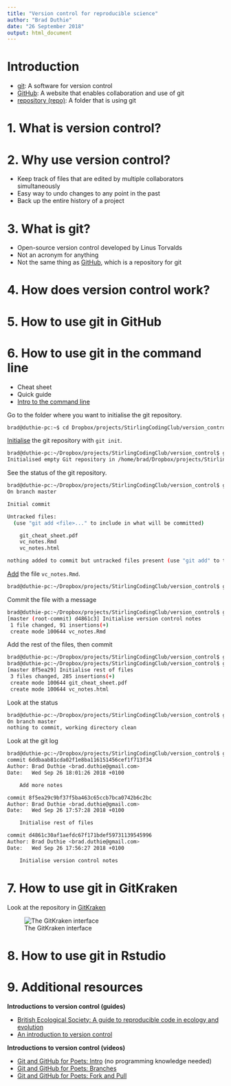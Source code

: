 ```yaml
---
title: "Version control for reproducible science"
author: "Brad Duthie"
date: "26 September 2018"
output: html_document
---
```



<!---

1. Initialise a new repository in StirlingCodingClub for how to understand and use git
2. Write up an Rmarkdown document introducing version control and how to get started with it in the command line and with GitKraken (would try to do by this WED).
3. As part of the Rmarkdown document, include a diverse list of outside links where people can go to get more help.
4. Post the slides early so that people know what to expect, give the opportunity for people to ask questions before arriving.
5. On 3 OCT, go through the slides, then demonstrate how to use git on the command line and GitKraken, allowing others to follow along.
6. Leave the repository up and address questions as issues when they arise.

--->

Introduction
================================================================================

- [git](): A software for version control
- [GitHub](): A website that enables collaboration and use of git
- [repository (repo)](): A folder that is using git

1. What is version control? {.what_is_vc}
================================================================================


2. Why use version control? {.why_is_vc}
================================================================================

- Keep track of files that are edited by multiple collaborators simultaneously
- Easy way to undo changes to any point in the past
- Back up the entire history of a project

3. What is git? {.what_is_git}
================================================================================

- Open-source version control developed by Linus Torvalds
- Not an acronym for anything
- Not the same thing as [GitHub](http://github.com), which is a repository for git


4. How does version control work? {.how_does_vc}
================================================================================



5. How to use git in GitHub {.how_use_gh}
================================================================================


6. How to use git in the command line {.how_use_CLI}
================================================================================


- Cheat sheet
- Quick guide
- [Intro to the command line](https://www.youtube.com/watch?v=oK8EvVeVltE)

Go to the folder where you want to initialise the git repository.

```bash
brad@duthie-pc:~$ cd Dropbox/projects/StirlingCodingClub/version_control
```

[Initialise](https://www.youtube.com/watch?v=9p2d-CuVlgc) the git repository with `git init`.

```bash
brad@duthie-pc:~/Dropbox/projects/StirlingCodingClub/version_control$ git init
Initialised empty Git repository in /home/brad/Dropbox/projects/StirlingCodingClub/version_control/.git/
```

See the status of the git repository.

```bash
brad@duthie-pc:~/Dropbox/projects/StirlingCodingClub/version_control$ git status
On branch master

Initial commit

Untracked files:
  (use "git add <file>..." to include in what will be committed)

	git_cheat_sheet.pdf
	vc_notes.Rmd
	vc_notes.html

nothing added to commit but untracked files present (use "git add" to track)
```

[Add](https://www.youtube.com/watch?v=9p2d-CuVlgc) the file `vc_notes.Rmd`.

```bash
brad@duthie-pc:~/Dropbox/projects/StirlingCodingClub/version_control$ git add vc_notes.Rmd
```

Commit the file with a message

```bash
brad@duthie-pc:~/Dropbox/projects/StirlingCodingClub/version_control$ git commit -m "Initialise version control notes"
[master (root-commit) d4861c3] Initialise version control notes
 1 file changed, 91 insertions(+)
 create mode 100644 vc_notes.Rmd

```

Add the rest of the files, then commit

```bash
brad@duthie-pc:~/Dropbox/projects/StirlingCodingClub/version_control$ git add *
brad@duthie-pc:~/Dropbox/projects/StirlingCodingClub/version_control$ git commit -m "Initialise rest of files"
[master 8f5ea29] Initialise rest of files
 3 files changed, 285 insertions(+)
 create mode 100644 git_cheat_sheet.pdf
 create mode 100644 vc_notes.html
```

Look at the status

```bash
brad@duthie-pc:~/Dropbox/projects/StirlingCodingClub/version_control$ git status
On branch master
nothing to commit, working directory clean
```

Look at the git log

```bash
brad@duthie-pc:~/Dropbox/projects/StirlingCodingClub/version_control$ git log
commit 6ddbaab81cda02f1e8ba116151456cef1f713f34
Author: Brad Duthie <brad.duthie@gmail.com>
Date:   Wed Sep 26 18:01:26 2018 +0100

    Add more notes

commit 8f5ea29c9bf37f5ba463c65ccb7bca0742b6c2bc
Author: Brad Duthie <brad.duthie@gmail.com>
Date:   Wed Sep 26 17:57:28 2018 +0100

    Initialise rest of files

commit d4861c30af1aefdc67f171bdef59731139545996
Author: Brad Duthie <brad.duthie@gmail.com>
Date:   Wed Sep 26 17:56:27 2018 +0100

    Initialise version control notes
```


7. How to use git in GitKraken 
================================================================================

Look at the repository in [GitKraken](http://gitkraken.com)

![The GitKraken interface](images/GitKraken_1.png)

8. How to use git in Rstudio
================================================================================


9. Additional resources
================================================================================

**Introductions to version control (guides)**

- [British Ecological Society: A guide to reproducible code in ecology and evolution](https://www.britishecologicalsociety.org/wp-content/uploads/2017/12/guide-to-reproducible-code.pdf)
- [An introduction to version control](http://guides.beanstalkapp.com/version-control/intro-to-version-control.html)

**Introductions to version control (videos)**

- [Git and GitHub for Poets: Intro](https://www.youtube.com/watch?v=BCQHnlnPusY) (no programming knowledge needed)
- [Git and GitHub for Poets: Branches](https://www.youtube.com/watch?v=oPpnCh7InLY)
- [Git and GitHub for Poets: Fork and Pull](https://www.youtube.com/watch?v=_NrSWLQsDL4)












